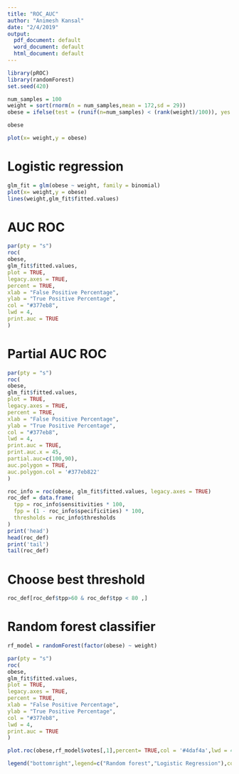 ```yaml
---
title: "ROC_AUC"
author: "Animesh Kansal"
date: "2/4/2019"
output:
  pdf_document: default
  word_document: default
  html_document: default
---
```


```r
library(pROC)
library(randomForest)
set.seed(420)
```


```r
num_samples = 100
weight = sort(rnorm(n = num_samples,mean = 172,sd = 29))
obese = ifelse(test = (runif(n=num_samples) < (rank(weight)/100)), yes = 1,no = 0 )

obese
```


```r
plot(x= weight,y = obese)

```

# Logistic regression
```r
glm_fit = glm(obese ~ weight, family = binomial)
plot(x= weight,y = obese)
lines(weight,glm_fit$fitted.values)
```

# AUC ROC
```r
par(pty = "s")
roc(
obese,
glm_fit$fitted.values,
plot = TRUE,
legacy.axes = TRUE,
percent = TRUE,
xlab = "False Positive Percentage",
ylab = "True Positive Percentage",
col = "#377eb8",
lwd = 4,
print.auc = TRUE
)
```

# Partial AUC ROC
```r
par(pty = "s")
roc(
obese,
glm_fit$fitted.values,
plot = TRUE,
legacy.axes = TRUE,
percent = TRUE,
xlab = "False Positive Percentage",
ylab = "True Positive Percentage",
col = "#377eb8",
lwd = 4,
print.auc = TRUE,
print.auc.x = 45,
partial.auc=c(100,90),
auc.polygon = TRUE,
auc.polygon.col = '#377eb822'
)
```

```r
roc_info = roc(obese, glm_fit$fitted.values, legacy.axes = TRUE)
roc_def = data.frame(
  tpp = roc_info$sensitivities * 100,
  fpp = (1 - roc_info$specificities) * 100,
  thresholds = roc_info$thresholds
)
print('head')
head(roc_def)
print('tail')
tail(roc_def)
```

# Choose best threshold
```r
roc_def[roc_def$tpp>60 & roc_def$tpp < 80 ,]

```

# Random forest classifier
```r
rf_model = randomForest(factor(obese) ~ weight)
```


```r
par(pty = "s")
roc(
obese,
glm_fit$fitted.values,
plot = TRUE,
legacy.axes = TRUE,
percent = TRUE,
xlab = "False Positive Percentage",
ylab = "True Positive Percentage",
col = "#377eb8",
lwd = 4,
print.auc = TRUE
)

plot.roc(obese,rf_model$votes[,1],percent= TRUE,col = '#4daf4a',lwd = 4,print.auc=TRUE,add=TRUE, print.auc.y=40)

legend("bottomright",legend=c("Random forest","Logistic Regression"),col =c("#4dac4a","#377eb8"),lwd= 4)
```

